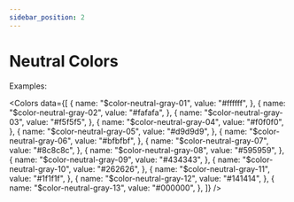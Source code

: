 ```yaml
---
sidebar_position: 2
---
```


# Neutral Colors


Examples:

<Colors
    data={[
        {
            name: "$color-neutral-gray-01",
            value: "#ffffff",
        },
        {
            name: "$color-neutral-gray-02",
            value: "#fafafa",
        },
        {
            name: "$color-neutral-gray-03",
            value: "#f5f5f5",
        },
        {
            name: "$color-neutral-gray-04",
            value: "#f0f0f0",
        },
        {
            name: "$color-neutral-gray-05",
            value: "#d9d9d9",
        },
        {
            name: "$color-neutral-gray-06",
            value: "#bfbfbf",
        },
        {
            name: "$color-neutral-gray-07",
            value: "#8c8c8c",
        },
        {
            name: "$color-neutral-gray-08",
            value: "#595959",
        },
        {
            name: "$color-neutral-gray-09",
            value: "#434343",
        },
        {
            name: "$color-neutral-gray-10",
            value: "#262626",
        },
        {
            name: "$color-neutral-gray-11",
            value: "#1f1f1f",
        },
        {
            name: "$color-neutral-gray-12",
            value: "#141414",
        },
        {
            name: "$color-neutral-gray-13",
            value: "#000000",
        },
    ]}
/>

